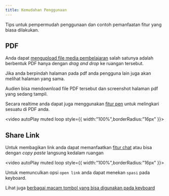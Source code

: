 ```yaml
---
title: Kemudahan Penggunaan
---
```



Tips untuk pempermudah penggunaan dan contoh pemanfaatan fitur yang biasa dilakukan.

## PDF

Anda dapat [mengupload file media pembelajaran](/docs/support/features#--upload-media) salah satunya adalah berbentuk PDF hanya dengan *drag and drop* ke ruangan tersebut. 

Jika anda berpindah halaman pada pdf anda pengguna lain juga akan melihat halaman yang sama.

Audien bisa mendownload file PDF tersebut dan screenshot halaman pdf yang sedang tampil.

Secara realtime anda dapat juga menggunakan [fitur pen](/docs/support/features#--drawing-pen) untuk melingkari sesuatu di PDF anda.

<video autoPlay muted loop style={{ width:"100%",borderRadius:"16px" }}>
  <source src={videoPDF}/>
</video>

## Share Link

Untuk membagikan link anda dapat memanfaatkan [fitur chat](/docs/support/features#5-chat) atau bisa dengan *copy paste* langsung kedalam ruangan

<video autoPlay muted loop style={{ width:"100%",borderRadius:"16px" }}>
  <source src={videoCopyLink}/>
</video>

Untuk memunculkan opsi `open link` anda dapat menekan `spasi` pada keyboard. 

Lihat juga [berbagai macam tombol yang bisa digunakan pada keyboard](https://meta.dinus.ac.id/docs/support/controls#laptop--pc)
